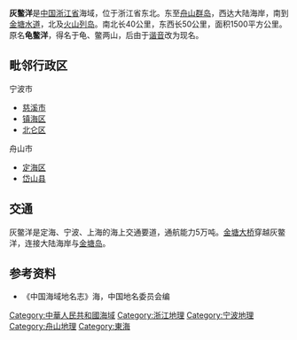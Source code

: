 '''灰鳖洋'''是[[中国|中国]][[浙江省|浙江省]]海域，位于浙江省东北。东至[[舟山群岛|舟山群岛]]，西达大陆海岸，南到[[金塘水道|金塘水道]]，北及[[火山列岛_(浙江)|火山列岛]]。南北长40公里，东西长50公里，面积1500平方公里。原名'''龟鳖洋'''，得名于龟、鳖两山，后由于[[谐音|谐音]]改为现名。

== 毗邻行政区 ==
; 宁波市
*[[慈溪市|慈溪市]]
*[[镇海区_(宁波市)|镇海区]]
*[[北仑区|北仑区]]
; 舟山市
*[[定海区|定海区]]
*[[岱山县|岱山县]]

== 交通 ==
灰鳖洋是定海、宁波、上海的海上交通要道，通航能力5万吨。[[金塘大桥|金塘大桥]]穿越灰鳖洋，连接大陆海岸与[[金塘岛|金塘岛]]。

== 参考资料 ==
*《中国海域地名志》海，中国地名委员会编

{{Zhejiang-stub}}

{{DEFAULTSORT:Huibie}}
[[Category:中華人民共和國海域|Category:中華人民共和國海域]]
[[Category:浙江地理|Category:浙江地理]]
[[Category:宁波地理|Category:宁波地理]]
[[Category:舟山地理|Category:舟山地理]]
[[Category:東海|Category:東海]]